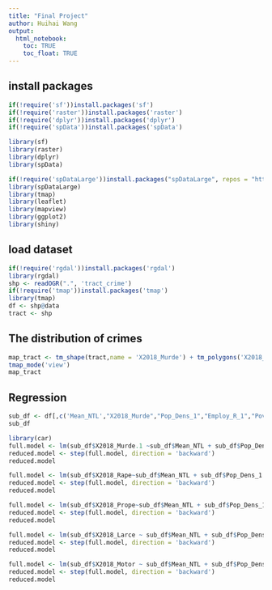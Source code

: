 ---
title: "Final Project"
author: Huihai Wang
output: 
  html_notebook:
    toc: TRUE
    toc_float: TRUE
---


## install packages
```{r}
if(!require('sf'))install.packages('sf')
if(!require('raster'))install.packages('raster')
if(!require('dplyr'))install.packages('dplyr')
if(!require('spData'))install.packages('spData')

library(sf)
library(raster)
library(dplyr)
library(spData)

if(!require('spDataLarge'))install.packages("spDataLarge", repos = "https://nowosad.github.io/drat/", type = "source")
library(spDataLarge)
library(tmap)
library(leaflet)
library(mapview)
library(ggplot2)
library(shiny)
```
## load dataset
```{r}
if(!require('rgdal'))install.packages('rgdal')
library(rgdal)
shp <- readOGR(".", 'tract_crime')
if(!require('tmap'))install.packages('tmap')
library(tmap)
df <- shp@data
tract <- shp
```
## The distribution of crimes
```{r}
map_tract <- tm_shape(tract,name = 'X2018_Murde') + tm_polygons('X2018_Murde')+tm_shape(tract,name = 'X2018_Motor') + tm_polygons('X2018_Motor')+tm_shape(tract,name = 'X2018_Larce') + tm_polygons('X2018_Larce')+tm_shape(tract,name = 'X2018_Prope') + tm_polygons('X2018_Prope')+tm_shape(tract,name = 'X2018_Rape') + tm_polygons('X2018_Rape')
tmap_mode('view')
map_tract
```



## Regression
```{r}
sub_df <- df[,c('Mean_NTL',"X2018_Murde","Pop_Dens_1","Employ_R_1","Poverty__1","Educatio_1","Median_I_1","House_De_1","Vacant_R_1","House_Va_1","Room_Num_1","X2018_Motor","X2018_Larce","X2018_Prope","X2018_Rape","X2018_Murde")]
sub_df
```

```{r}
library(car)
full.model <- lm(sub_df$X2018_Murde.1 ~sub_df$Mean_NTL + sub_df$Pop_Dens_1 + sub_df$Employ_R_1 + sub_df$Poverty__1 + sub_df$Educatio_1 + sub_df$Median_I_1 + sub_df$House_De_1 + sub_df$Vacant_R_1 + sub_df$House_Va_1 + sub_df$Room_Num_1)
reduced.model <- step(full.model, direction = 'backward')
reduced.model
```
```{r}
full.model <- lm(sub_df$X2018_Rape~sub_df$Mean_NTL + sub_df$Pop_Dens_1 + sub_df$Employ_R_1 + sub_df$Poverty__1 + sub_df$Educatio_1 + sub_df$Median_I_1 + sub_df$House_De_1 + sub_df$Vacant_R_1 + sub_df$House_Va_1 + sub_df$Room_Num_1)
reduced.model <- step(full.model, direction = 'backward')
reduced.model
```
```{r}
full.model <- lm(sub_df$X2018_Prope~sub_df$Mean_NTL + sub_df$Pop_Dens_1 + sub_df$Employ_R_1 + sub_df$Poverty__1 + sub_df$Educatio_1 + sub_df$Median_I_1 + sub_df$House_De_1 + sub_df$Vacant_R_1 + sub_df$House_Va_1 + sub_df$Room_Num_1)
reduced.model <- step(full.model, direction = 'backward')
reduced.model
```
```{r}
full.model <- lm(sub_df$X2018_Larce ~ sub_df$Mean_NTL + sub_df$Pop_Dens_1 + sub_df$Employ_R_1 + sub_df$Poverty__1 + sub_df$Educatio_1 + sub_df$Median_I_1 + sub_df$House_De_1 + sub_df$Vacant_R_1 + sub_df$House_Va_1 + sub_df$Room_Num_1)
reduced.model <- step(full.model, direction = 'backward')
reduced.model
```
```{r}
full.model <- lm(sub_df$X2018_Motor ~ sub_df$Mean_NTL + sub_df$Pop_Dens_1 + sub_df$Employ_R_1 + sub_df$Poverty__1 + sub_df$Educatio_1 + sub_df$Median_I_1 + sub_df$House_De_1 + sub_df$Vacant_R_1 + sub_df$House_Va_1 + sub_df$Room_Num_1)
reduced.model <- step(full.model, direction = 'backward')
reduced.model
```




